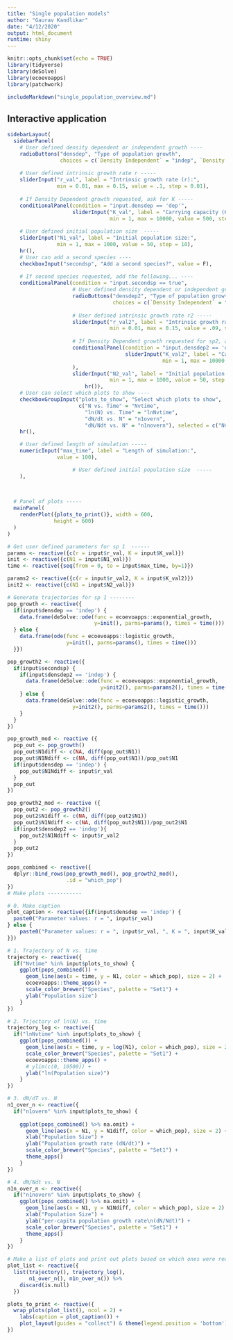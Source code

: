 ```yaml
---
title: "Single population models"
author: "Gaurav Kandlikar"
date: "4/12/2020"
output: html_document
runtime: shiny
---
```


```r
knitr::opts_chunk$set(echo = TRUE)
library(tidyverse)
library(deSolve)
library(ecoevoapps)
library(patchwork)
```

```r
includeMarkdown("single_population_overview.md")
```

## Interactive application


```r
sidebarLayout(
  sidebarPanel(
    # User defined density dependent or independent growth ----
    radioButtons("densdep", "Type of population growth", 
                 choices = c(`Density Independent` = "indep", `Density Dependent` = "dep")),
    
    # User defined intrinsic growth rate r -----
    sliderInput("r_val", label = "Intrinsic growth rate (r):",
                min = 0.01, max = 0.15, value = .1, step = 0.01),
    
    # If Density Dependent growth requested, ask for K -----
    conditionalPanel(condition = "input.densdep == 'dep'",
                     sliderInput("K_val", label = "Carrying capacity (K)",
                                 min = 1, max = 10000, value = 500, step = 10)),
    
    # User defined initial population size  -----
    sliderInput("N1_val", label = "Initial population size:",
                min = 1, max = 1000, value = 50, step = 10),
    hr(),
    # User can add a second species ----
    checkboxInput("secondsp", "Add a second species?", value = F), 
    
    # If second species requested, add the following... ----
    conditionalPanel(condition = "input.secondsp == true",
                     # User defined density dependent or independent growth for sp2 ----
                     radioButtons("densdep2", "Type of population growth for Species 2", 
                                  choices = c(`Density Independent` = "indep", `Density Dependent` = "dep")),
                     
                     # User defined intrinsic growth rate r2 -----
                     sliderInput("r_val2", label = "Intrinsic growth rate for species 2 (r2):",
                                 min = 0.01, max = 0.15, value = .09, step = 0.01),
                     
                     # If Density Dependent growth requested for sp2, ask for K2 -----
                     conditionalPanel(condition = "input.densdep2 == 'dep'",
                                      sliderInput("K_val2", label = "Carrying capacity for species 2 (K2)",
                                                  min = 1, max = 10000, value = 500, step = 10),
                     ),
                     sliderInput("N2_val", label = "Initial population size of species 2:",
                                 min = 1, max = 1000, value = 50, step = 10),
                         hr()),
    # User can select which plots to show ----
    checkboxGroupInput("plots_to_show", "Select which plots to show",
                       c("N vs. Time" = "Nvtime",
                         "ln(N) vs. Time" = "lnNvtime",
                         "dN/dt vs. N" = "n1overn",
                         "dN/Ndt vs. N" = "n1novern"), selected = c("Nvtime", "lnNvtime")),
    hr(),

    # User defined length of simulation -----
    numericInput("max_time", label = "Length of simulation:",
                value = 100),

                     # User defined initial population size  -----
    ),

  
  
  # Panel of plots -----
  mainPanel(
    renderPlot({plots_to_print()}, width = 600,
               height = 600)
  )
)

# Get user defined parameters for sp 1  ------
params <- reactive({c(r = input$r_val, K = input$K_val)})
init <- reactive({c(N1 = input$N1_val)})
time <- reactive({seq(from = 0, to = input$max_time, by=1)})

params2 <- reactive({c(r = input$r_val2, K = input$K_val2)})
init2 <- reactive({c(N1 = input$N2_val)})

# Generate trajectories for sp 1 --------
pop_growth <- reactive({
  if(input$densdep == 'indep') {
    data.frame(deSolve::ode(func = ecoevoapps::exponential_growth,
                            y=init(), parms=params(), times = time()))
  } else { 
    data.frame(ode(func = ecoevoapps::logistic_growth,
                   y=init(), parms=params(), times = time()))
  }})

pop_growth2 <- reactive({
  if(input$secondsp) {
    if(input$densdep2 == 'indep') {
      data.frame(deSolve::ode(func = ecoevoapps::exponential_growth,
                              y=init2(), parms=params2(), times = time()))
    } else { 
      data.frame(deSolve::ode(func = ecoevoapps::logistic_growth,
                     y=init2(), parms=params2(), times = time()))
    }
  }
}) 

pop_growth_mod <- reactive ({
  pop_out <- pop_growth()
  pop_out$N1diff <- c(NA, diff(pop_out$N1))
  pop_out$N1Ndiff <- c(NA, diff(pop_out$N1))/pop_out$N1
  if(input$densdep == 'indep') {
    pop_out$N1Ndiff <- input$r_val
  }
  pop_out
})

pop_growth2_mod <- reactive ({
  pop_out2 <- pop_growth2()
  pop_out2$N1diff <- c(NA, diff(pop_out2$N1))
  pop_out2$N1Ndiff <- c(NA, diff(pop_out2$N1))/pop_out2$N1
  if(input$densdep2 == 'indep'){
    pop_out2$N1Ndiff <- input$r_val2
  }
  pop_out2
})

pops_combined <- reactive({
  dplyr::bind_rows(pop_growth_mod(), pop_growth2_mod(),
                   .id = "which_pop")
})
# Make plots -----------

# 0. Make caption 
plot_caption <- reactive({if(input$densdep == 'indep') {
  paste0("Parameter values: r = ", input$r_val)
} else { 
    paste0("Parameter values: r = ", input$r_val, ", K = ", input$K_val)
}})

# 1. Trajectory of N vs. time
trajectory <- reactive({
  if("Nvtime" %in% input$plots_to_show) {
    ggplot(pops_combined()) + 
      geom_line(aes(x = time, y = N1, color = which_pop), size = 2) +
      ecoevoapps::theme_apps() +
      scale_color_brewer("Species", palette = "Set1") +
      ylab("Population size") 
    } 
})

# 2. Trjectory of ln(N) vs. time
trajectory_log <- reactive({
  if("lnNvtime" %in% input$plots_to_show) {
    ggplot(pops_combined()) + 
      geom_line(aes(x = time, y = log(N1), color = which_pop), size = 2) +
      scale_color_brewer("Species", palette = "Set1") +
      ecoevoapps::theme_apps() +
      # ylim(c(0, 10500)) +
      ylab("ln(Population size)") 
    }
})

# 3. dN/dT vs. N
n1_over_n <- reactive({
  if("n1overn" %in% input$plots_to_show) {
    
    ggplot(pops_combined() %>% na.omit) +
      geom_line(aes(x = N1, y = N1diff, color = which_pop), size = 2) + 
      xlab("Population Size") + 
      ylab("Population growth rate (dN/dt)") + 
      scale_color_brewer("Species", palette = "Set1") +
      theme_apps() 
    }
})

# 4. dN/Ndt vs. N
n1n_over_n <- reactive({
  if("n1novern" %in% input$plots_to_show) {
    ggplot(pops_combined() %>% na.omit) +
      geom_line(aes(x = N1, y = N1Ndiff, color = which_pop), size = 2) + 
      xlab("Population Size") + 
      ylab("per-capita population growth rate\n(dN/Ndt)") + 
      scale_color_brewer("Species", palette = "Set1") +
      theme_apps() 
    }
})

# Make a list of plots and print out plots based on which ones were requested ----
plot_list <- reactive({
  list(trajectory(), trajectory_log(),
       n1_over_n(), n1n_over_n()) %>% 
    discard(is.null)
  })

plots_to_print <- reactive({
  wrap_plots(plot_list(), ncol = 2) + 
    labs(caption = plot_caption()) + 
    plot_layout(guides = "collect") & theme(legend.position = 'bottom')
})


```
